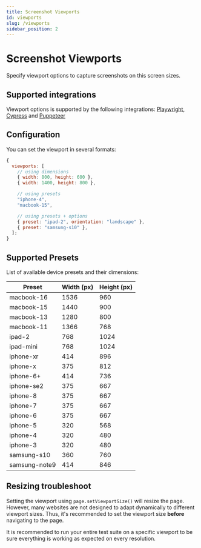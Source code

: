 ```yaml
---
title: Screenshot Viewports
id: viewports
slug: /viewports
sidebar_position: 2
---
```


# Screenshot Viewports

Specify viewport options to capture screenshots on this screen sizes.

## Supported integrations

Viewport options is supported by the following integrations: [Playwright](/playwright), [Cypress](/cypress) and [Puppeteer](/puppeteer)

## Configuration

You can set the viewport in several formats:

```js
{
  viewports: [
    // using dimensions
    { width: 800, height: 600 },
    { width: 1400, height: 800 },

    // using presets
    "iphone-4",
    "macbook-15",

    // using presets + options
    { preset: "ipad-2", orientation: "landscape" },
    { preset: "samsung-s10" },
  ];
}
```

## Supported Presets

List of available device presets and their dimensions:

| Preset        | Width (px) | Height (px) |
| ------------- | ---------- | ----------- |
| macbook-16    | 1536       | 960         |
| macbook-15    | 1440       | 900         |
| macbook-13    | 1280       | 800         |
| macbook-11    | 1366       | 768         |
| ipad-2        | 768        | 1024        |
| ipad-mini     | 768        | 1024        |
| iphone-xr     | 414        | 896         |
| iphone-x      | 375        | 812         |
| iphone-6+     | 414        | 736         |
| iphone-se2    | 375        | 667         |
| iphone-8      | 375        | 667         |
| iphone-7      | 375        | 667         |
| iphone-6      | 375        | 667         |
| iphone-5      | 320        | 568         |
| iphone-4      | 320        | 480         |
| iphone-3      | 320        | 480         |
| samsung-s10   | 360        | 760         |
| samsung-note9 | 414        | 846         |

## Resizing troubleshoot

Setting the viewport using `page.setViewportSize()` will resize the page. However, many websites are not designed to adapt dynamically to different viewport sizes. Thus, it's recommended to set the viewport size **before** navigating to the page.

It is recommended to run your entire test suite on a specific viewport to be sure everything is working as expected on every resolution.
